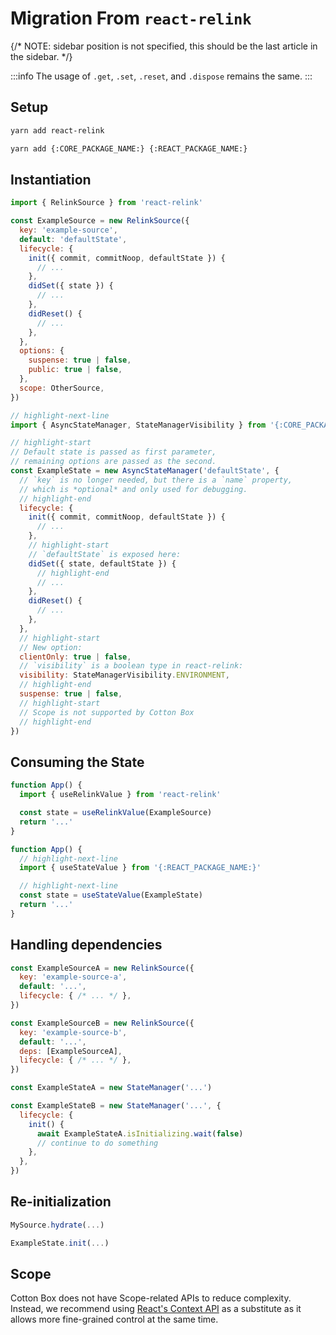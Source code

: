 # Migration From `react-relink`
{/* NOTE: sidebar position is not specified, this should be the last article in the sidebar. */}

:::info
The usage of `.get`, `.set`, `.reset`, and `.dispose` remains the same.
:::

## Setup
```sh title="Before"
yarn add react-relink
```
```sh title="Now"
yarn add {:CORE_PACKAGE_NAME:} {:REACT_PACKAGE_NAME:}
```

## Instantiation
```js title="Before"
import { RelinkSource } from 'react-relink'

const ExampleSource = new RelinkSource({
  key: 'example-source',
  default: 'defaultState',
  lifecycle: {
    init({ commit, commitNoop, defaultState }) {
      // ...
    },
    didSet({ state }) {
      // ...
    },
    didReset() {
      // ...
    },
  },
  options: {
    suspense: true | false,
    public: true | false,
  },
  scope: OtherSource,
})
```

```js title="Now"
// highlight-next-line
import { AsyncStateManager, StateManagerVisibility } from '{:CORE_PACKAGE_NAME:}'

// highlight-start
// Default state is passed as first parameter,
// remaining options are passed as the second.
const ExampleState = new AsyncStateManager('defaultState', {
  // `key` is no longer needed, but there is a `name` property,
  // which is *optional* and only used for debugging.
  // highlight-end
  lifecycle: {
    init({ commit, commitNoop, defaultState }) {
      // ...
    },
    // highlight-start
    // `defaultState` is exposed here:
    didSet({ state, defaultState }) {
      // highlight-end
      // ...
    },
    didReset() {
      // ...
    },
  },
  // highlight-start
  // New option:
  clientOnly: true | false,
  // `visibility` is a boolean type in react-relink:
  visibility: StateManagerVisibility.ENVIRONMENT,
  // highlight-end
  suspense: true | false,
  // highlight-start
  // Scope is not supported by Cotton Box
  // highlight-end
})
```

## Consuming the State

```js title="Before"
function App() {
  import { useRelinkValue } from 'react-relink'

  const state = useRelinkValue(ExampleSource)
  return '...'
}
```

```js title="Now"
function App() {
  // highlight-next-line
  import { useStateValue } from '{:REACT_PACKAGE_NAME:}'

  // highlight-next-line
  const state = useStateValue(ExampleState)
  return '...'
}
```

## Handling dependencies

```js title="Before"
const ExampleSourceA = new RelinkSource({
  key: 'example-source-a',
  default: '...',
  lifecycle: { /* ... */ },
})

const ExampleSourceB = new RelinkSource({
  key: 'example-source-b',
  default: '...',
  deps: [ExampleSourceA],
  lifecycle: { /* ... */ },
})
```

```js title="Now"
const ExampleStateA = new StateManager('...')

const ExampleStateB = new StateManager('...', {
  lifecycle: {
    init() {
      await ExampleStateA.isInitializing.wait(false)
      // continue to do something
    },
  },
})
```

## Re-initialization

```js title="Before"
MySource.hydrate(...)
```

```js title="Now"
ExampleState.init(...)
```

## Scope

Cotton Box does not have Scope-related APIs to reduce complexity. Instead, we recommend using [React's Context API](https://react.dev/learn/passing-data-deeply-with-context) as a substitute as it allows more fine-grained control at the same time.
